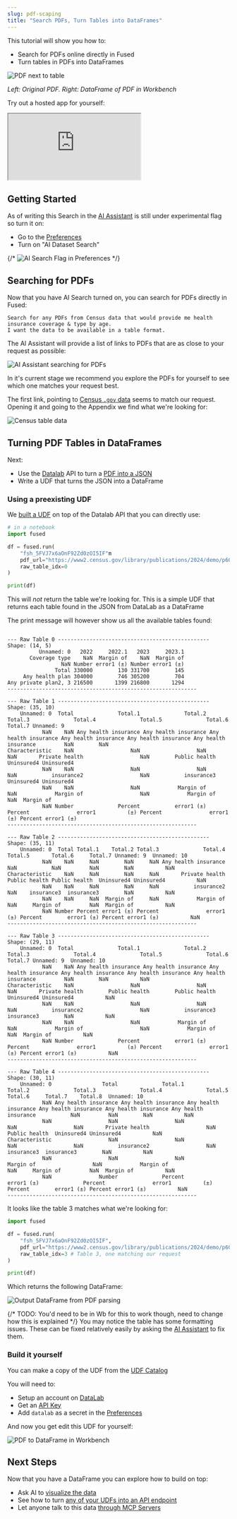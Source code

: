 ```yaml
---
slug: pdf-scaping
title: "Search PDFs, Turn Tables into DataFrames"
---
```


This tutorial will show you how to:
- Search for PDFs online directly in Fused
- Turn tables in PDFs into DataFrames

<div style={{textAlign: 'center'}}>
<img 
src="/img/tutorials/data-science-ai/pdf_next_to_workbench_table.png"
alt="PDF next to table" style={{width: 1200}} />
</div>

_Left: Original PDF. Right: DataFrame of PDF in Workbench_

Try out a hosted app for yourself:

<iframe 
    style={{
        width: "100%",
        height: "700px",
        border: "1px solid #ccc",
        borderRadius: "8px"
    }}
    src="https://www.fused.io/server/v1/realtime-shared/fsh_5uyToLwKFbTKuCP8e0UgjA/run/file"
    title="PDF Table to CSV Extractor"
    allowFullScreen>
</iframe>


## Getting Started

As of writing this Search in the [AI Assistant](https://www.fused.io/workbench/ai-assistant) is still under experimental flag so turn it on:
- Go to the [Preferences](/workbench/preferences/)
- Turn on "AI Dataset Search"

{/* ![AI Search Flag in Preferences](/img/tutorials/ai_search_flag.png) */}

## Searching for PDFs

Now that you have AI Search turned on, you can search for PDFs directly in Fused:

```text
Search for any PDFs from Census data that would provide me health insurance coverage & type by age. 
I want the data to be available in a table format.
```

The AI Assistant will provide a list of links to PDFs that are as close to your request as possible:

<div style={{textAlign: 'center'}}>
<img 
src="/img/tutorials/data-science-ai/pdf_search_ai.png"
alt="AI Assistant searching for PDFs" style={{width: 1200}} />
</div>

In it's current stage we recommend you explore the PDFs for yourself to see which one matches your request best.

The first link, pointing to [Census `.gov` data](https://www2.census.gov/library/publications/2024/demo/p60-284.pdf) seems to match our request. Opening it and going to the Appendix we find what we're looking for:

<div style={{textAlign: 'center'}}>
<img 
src="/img/tutorials/data-science-ai/census_table_data.png"
alt="Census table data" style={{width: 1200}} />
</div>

## Turning PDF Tables in DataFrames

Next:
- Use the [Datalab](https://www.datalab.to/) API to turn a [PDF into a JSON](https://documentation.datalab.to/docs/recipes/table-recognition/table-rec-api-overview)
- Write a UDF that turns the JSON into a DataFrame

### Using a preexisting UDF

We [built a UDF](https://www.fused.io/workbench/udf/catalog/datalab_pdf_to_json_to_df-50eb6624-16b9-4347-9170-3a462b264357) on top of the Datalab API that you can directly use:

```python
# in a notebook
import fused

df = fused.run(
    "fsh_5FVJ7x6aOnF92Zd0zOI5IF"m
    pdf_url="https://www2.census.gov/library/publications/2024/demo/p60-284.pdf",
    raw_table_idx=0
)

print(df)
```

This will _not_ return the table we're looking for. This is a simple UDF that returns each table found in the JSON from DataLab as a DataFrame

The print message will however show us all the available tables found:

```

--- Raw Table 0 ------------------------------------------------
Shape: (14, 5)
          Unnamed: 0   2022     2022.1   2023     2023.1
       Coverage type    NaN  Margin of    NaN  Margin of
                 NaN Number error1 (±) Number error1 (±)
               Total 330000        130 331700        145
     Any health plan 304000        746 305200        704
Any private plan2, 3 216500       1399 216800       1294
------------------------------------------------------------

--- Raw Table 1 ------------------------------------------------
Shape: (35, 10)
    Unnamed: 0  Total              Total.1              Total.2              Total.3              Total.4              Total.5              Total.6     Total.7 Unnamed: 9
           NaN    NaN Any health insurance Any health insurance Any health insurance Any health insurance Any health insurance Any health insurance         NaN        NaN
Characteristic    NaN                  NaN                  NaN                  NaN       Private health                  NaN        Public health  Uninsured4 Uninsured4
           NaN    NaN                  NaN                  NaN                  NaN           insurance2                  NaN           insurance3  Uninsured4 Uninsured4
           NaN    NaN                  NaN            Margin of                  NaN            Margin of                  NaN            Margin of         NaN  Margin of
           NaN Number              Percent           error1 (±)              Percent               error1          (±) Percent               error1 (±) Percent error1 (±)
------------------------------------------------------------

--- Raw Table 2 ------------------------------------------------
Shape: (35, 11)
    Unnamed: 0  Total Total.1    Total.2 Total.3              Total.4       Total.5       Total.6     Total.7 Unnamed: 9  Unnamed: 10
           NaN    NaN     NaN        NaN     NaN Any health insurance           NaN           NaN         NaN        NaN          NaN
Characteristic    NaN     NaN        NaN     NaN       Private health Public health Public health  Uninsured4 Uninsured4          NaN
           NaN    NaN     NaN        NaN     NaN           insurance2           NaN    insurance3  insurance3        NaN          NaN
           NaN    NaN     NaN  Margin of     NaN            Margin of           NaN     Margin of         NaN  Margin of          NaN
           NaN Number Percent error1 (±) Percent               error1   (±) Percent        error1 (±) Percent error1 (±)          NaN
------------------------------------------------------------

--- Raw Table 3 ------------------------------------------------
Shape: (29, 11)
    Unnamed: 0  Total              Total.1              Total.2              Total.3              Total.4              Total.5              Total.6     Total.7 Unnamed: 9  Unnamed: 10
           NaN    NaN Any health insurance Any health insurance Any health insurance Any health insurance Any health insurance Any health insurance         NaN        NaN          NaN
Characteristic    NaN                  NaN                  NaN                  NaN       Private health        Public health        Public health  Uninsured4 Uninsured4          NaN
           NaN    NaN                  NaN                  NaN                  NaN           insurance2                  NaN           insurance3  insurance3        NaN          NaN
           NaN    NaN                  NaN            Margin of                  NaN            Margin of                  NaN            Margin of         NaN  Margin of          NaN
           NaN Number              Percent           error1 (±)              Percent               error1          (±) Percent               error1 (±) Percent error1 (±)          NaN
------------------------------------------------------------

--- Raw Table 4 ------------------------------------------------
Shape: (30, 11)
    Unnamed: 0                Total              Total.1              Total.2              Total.3              Total.4              Total.5       Total.6     Total.7    Total.8  Unnamed: 10
           NaN Any health insurance Any health insurance Any health insurance Any health insurance Any health insurance Any health insurance           NaN         NaN        NaN          NaN
           NaN                  NaN                  NaN                  NaN                  NaN       Private health                  NaN Public health  Uninsured4 Uninsured4          NaN
Characteristic                  NaN                  NaN                  NaN                  NaN           insurance2                  NaN    insurance3  insurance3        NaN          NaN
           NaN                  NaN                  NaN            Margin of                  NaN            Margin of                  NaN     Margin of         NaN  Margin of          NaN
           NaN               Number              Percent           error1 (±)              Percent               error1          (±) Percent        error1 (±) Percent error1 (±)          NaN
------------------------------------------------------------
```

It looks like the table 3 matches what we're looking for:

```python
import fused

df = fused.run(
    "fsh_5FVJ7x6aOnF92Zd0zOI5IF",
    pdf_url="https://www2.census.gov/library/publications/2024/demo/p60-284.pdf",
    raw_table_idx=3 # Table 3, one matching our request
)

print(df)
```

Which returns the following DataFrame:

<div style={{textAlign: 'center'}}>
<img src="/img/tutorials/data-science-ai/output_df_from_pdf_parsing.png" alt="Output DataFrame from PDF parsing" style={{width: '100%'}} />
</div>

{/* TODO: You'd need to be in Wb for this to work though, need to change how this is explained */}
You may notice the table has some formatting issues. These can be fixed relatively easily by asking the [AI Assistant](https://www.fused.io/workbench/ai-assistant) to fix them.

### Build it yourself

You can make a copy of the UDF from the [UDF Catalog](https://www.fused.io/workbench/udf/catalog/datalab_pdf_to_json_to_df-50eb6624-16b9-4347-9170-3a462b264357)

You will need to:
- Setup an account on [DataLab](https://www.datalab.to/)
- Get an [API Key](https://www.datalab.to/app/keys)
- Add `datalab` as a secret in the [Preferences](/workbench/preferences/#secrets-management)

And now you get edit this UDF for yourself:

<div style={{textAlign: 'center'}}>
<img src="/img/tutorials/data-science-ai/workbench_pdf_to_df.png" alt="PDF to DataFrame in Workbench" style={{width: '100%'}} />
</div>

## Next Steps

Now that you have a DataFrame you can explore how to build on top:
- Ask AI to [visualize the data](/quickstart/#vibe-coding-a-dashboard)
- See how to turn [any of your UDFs into an API endpoint](/tutorials/engineering-etl/#turn-your-data-into-an-api)
- Let anyone talk to this data [through MCP Servers](/tutorials/Analytics%20&%20Dashboard/let-anyone-talk-to-your-data/)